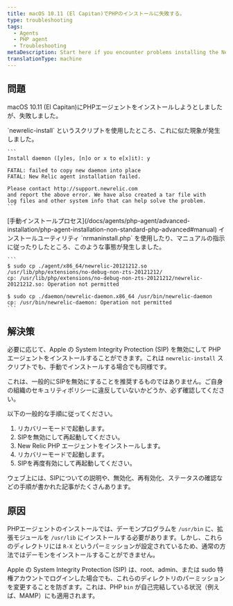 ```yaml
---
title: macOS 10.11 (El Capitan)でPHPのインストールに失敗する。
type: troubleshooting
tags:
  - Agents
  - PHP agent
  - Troubleshooting
metaDescription: Start here if you encounter problems installing the New Relic agent for PHP on macOS v10.11 El Capitan.
translationType: machine
---
```


## 問題

macOS 10.11 (El Capitan)にPHPエージェントをインストールしようとしましたが、失敗しました。

<CollapserGroup>
  <Collapser title="インストールスクリプトの失敗">
    `newrelic-install` というスクリプトを使用したところ、これに似た現象が発生しました。

    ```
    Install daemon ([y]es, [n]o or x to e[x]it): y

    FATAL: failed to copy new daemon into place
    FATAL: New Relic agent installation failed.

    Please contact http://support.newrelic.com
    and report the above error. We have also created a tar file with
    log files and other system info that can help solve the problem.
    ```
  </Collapser>

  <Collapser title="手動インストールでの失敗">
    [手動インストールプロセス](/docs/agents/php-agent/advanced-installation/php-agent-installation-non-standard-php-advanced#manual) インストールユーティリティ `nrmaninstall.php` を使用したり、マニュアルの指示に従ったりしたところ、このような事態が発生しました。

    ```
    $ sudo cp ./agent/x86_64/newrelic-20121212.so /usr/lib/php/extensions/no-debug-non-zts-20121212/
    cp: /usr/lib/php/extensions/no-debug-non-zts-20121212/newrelic-20121212.so: Operation not permitted

    $ sudo cp ./daemon/newrelic-daemon.x86_64 /usr/bin/newrelic-daemon
    cp: /usr/bin/newrelic-daemon: Operation not permitted
    ```
  </Collapser>
</CollapserGroup>

## 解決策

必要に応じて、Apple の System Integrity Protection (SIP) を無効にして PHP エージェントをインストールすることができます。これは `newrelic-install` スクリプトでも、手動でインストールする場合でも同様です。

<Callout variant="caution">
  これは、一般的にSIPを無効にすることを推奨するものではありません。ご自身の組織のセキュリティポリシーに違反していないかどうか、必ず確認してください。
</Callout>

以下の一般的な手順に従ってください。

1. リカバリーモードで起動します。
2. SIPを無効にして再起動してください。
3. New Relic PHP エージェントをインストールします。
4. リカバリーモードで起動します。
5. SIPを再度有効にして再起動してください。

ウェブ上には、SIPについての説明や、無効化、再有効化、ステータスの確認などの手順が書かれた記事がたくさんあります。

## 原因

PHPエージェントのインストールでは、デーモンプログラムを `/usr/bin` に、拡張モジュールを `/usr/lib` にインストールする必要があります。しかし、これらのディレクトリには `R-X` というパーミッションが設定されているため、通常の方法ではデーモンをインストールすることができません。

Apple の System Integrity Protection (SIP) は、root、admin、または sudo 特権アカウントでログインした場合でも、これらのディレクトリのパーミッションを変更することを防ぎます。これは、PHP `bin` が自己完結している状況（例えば、MAMP）にも適用されます。